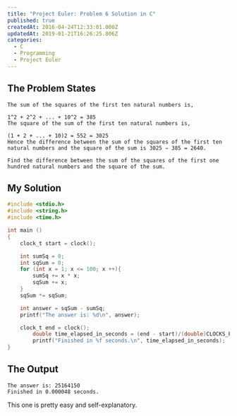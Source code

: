 ```yaml
---
title: "Project Euler: Problem 6 Solution in C"
published: true
createdAt: 2016-04-24T12:33:01.000Z
updatedAt: 2019-01-21T16:26:25.806Z
categories:
  - C
  - Programming
  - Project Euler
---
```


## The Problem States

```text
The sum of the squares of the first ten natural numbers is,

1^2 + 2^2 + ... + 10^2 = 385
The square of the sum of the first ten natural numbers is,

(1 + 2 + ... + 10)2 = 552 = 3025
Hence the difference between the sum of the squares of the first ten natural numbers and the square of the sum is 3025 − 385 = 2640.

Find the difference between the sum of the squares of the first one hundred natural numbers and the square of the sum.
```

## My Solution

```c
#include <stdio.h>
#include <string.h>
#include <time.h>

int main ()
{
    clock_t start = clock();

    int sumSq = 0;
    int sqSum = 0;
    for (int x = 1; x <= 100; x ++){
        sumSq += x * x;
        sqSum += x;
    }
    sqSum *= sqSum;

    int answer = sqSum - sumSq;
    printf("The answer is: %d\n", answer);

    clock_t end = clock();
        double time_elapsed_in_seconds = (end - start)/(double)CLOCKS_PER_SEC;
        printf("Finished in %f seconds.\n", time_elapsed_in_seconds);
}
```

## The Output

```text
The answer is: 25164150
Finished in 0.000048 seconds.
```

This one is pretty easy and self-explanatory.
